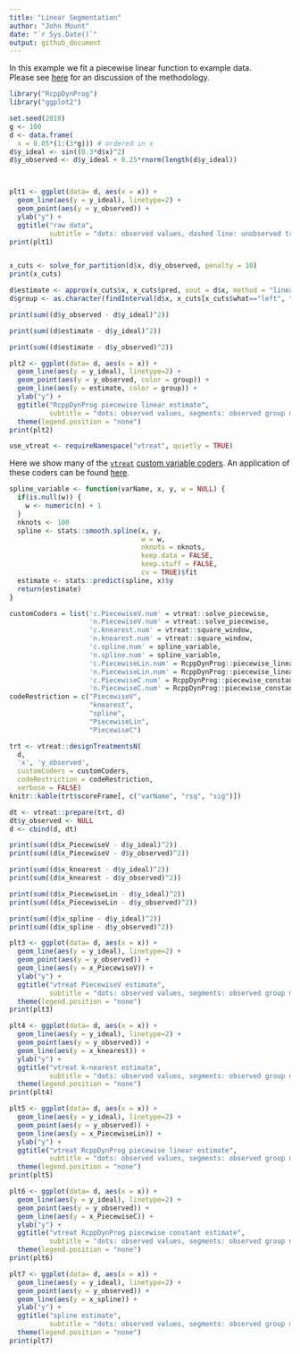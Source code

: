 ```yaml
---
title: "Linear Segmentation"
author: "John Mount"
date: "`r Sys.Date()`"
output: github_document
---
```


In this example we fit a piecewise linear function to example data.  
Please see [here](https://github.com/WinVector/RcppDynProg) for an discussion of the methodology.

```r
library("RcppDynProg")
library("ggplot2")

set.seed(2018)
g <- 100
d <- data.frame(
  x = 0.05*(1:(3*g))) # ordered in x
d$y_ideal <- sin((0.3*d$x)^2)
d$y_observed <- d$y_ideal + 0.25*rnorm(length(d$y_ideal))



plt1 <- ggplot(data= d, aes(x = x)) + 
  geom_line(aes(y = y_ideal), linetype=2) +
  geom_point(aes(y = y_observed)) +
  ylab("y") +
  ggtitle("raw data", 
          subtitle = "dots: observed values, dashed line: unobserved true values")
print(plt1)


x_cuts <- solve_for_partition(d$x, d$y_observed, penalty = 10)
print(x_cuts)

d$estimate <- approx(x_cuts$x, x_cuts$pred, xout = d$x, method = "linear", rule = 2)$y
d$group <- as.character(findInterval(d$x, x_cuts[x_cuts$what=="left", "x"]))
```

```r
print(sum((d$y_observed - d$y_ideal)^2))
```

```r
print(sum((d$estimate - d$y_ideal)^2))
```

```r
print(sum((d$estimate - d$y_observed)^2))
```

```r
plt2 <- ggplot(data= d, aes(x = x)) + 
  geom_line(aes(y = y_ideal), linetype=2) +
  geom_point(aes(y = y_observed, color = group)) +
  geom_line(aes(y = estimate, color = group)) +
  ylab("y") +
  ggtitle("RcppDynProg piecewise linear estimate",
          subtitle = "dots: observed values, segments: observed group means, dashed line: unobserved true values") + 
  theme(legend.position = "none")
print(plt2)
```


```r
use_vtreat <- requireNamespace("vtreat", quietly = TRUE)
```

Here we show many of the [`vtreat`](https://github.com/WinVector/vtreat) [custom variable coders](http://www.win-vector.com/blog/2017/09/custom-level-coding-in-vtreat/).
An application of these coders can be found [here](https://github.com/WinVector/zmPDSwR/blob/master/KDD2009/KDD2009vtreat.md).

```r
spline_variable <- function(varName, x, y, w = NULL) {
  if(is.null(w)) {
    w <- numeric(n) + 1
  }
  nknots <- 100
  spline <- stats::smooth.spline(x, y, 
                                 w = w,
                                 nknots = nknots,
                                 keep.data = FALSE, 
                                 keep.stuff = FALSE,
                                 cv = TRUE)$fit
  estimate <- stats::predict(spline, x)$y
  return(estimate)
}

customCoders = list('c.PiecewiseV.num' = vtreat::solve_piecewise,
                    'n.PiecewiseV.num' = vtreat::solve_piecewise,
                    'c.knearest.num' = vtreat::square_window,
                    'n.knearest.num' = vtreat::square_window,
                    'c.spline.num' = spline_variable,
                    'n.spline.num' = spline_variable,
                    'c.PiecewiseLin.num' = RcppDynProg::piecewise_linear,
                    'n.PiecewiseLin.num' = RcppDynProg::piecewise_linear,
                    'c.PiecewiseC.num' = RcppDynProg::piecewise_constant,
                    'n.PiecewiseC.num' = RcppDynProg::piecewise_constant)
codeRestriction = c("PiecewiseV", 
                    "knearest",
                    "spline",
                    "PiecewiseLin",
                    "PiecewiseC")

trt <- vtreat::designTreatmentsN(
  d, 
  'x', 'y_observed',
  customCoders = customCoders,
  codeRestriction = codeRestriction,
  verbose = FALSE)
knitr::kable(trt$scoreFrame[, c("varName", "rsq", "sig")])

dt <- vtreat::prepare(trt, d)
dt$y_observed <- NULL
d <- cbind(d, dt)
```

```r
print(sum((d$x_PiecewiseV - d$y_ideal)^2))
print(sum((d$x_PiecewiseV - d$y_observed)^2))
```

```r
print(sum((d$x_knearest - d$y_ideal)^2))
print(sum((d$x_knearest - d$y_observed)^2))
```

```r
print(sum((d$x_PiecewiseLin - d$y_ideal)^2))
print(sum((d$x_PiecewiseLin - d$y_observed)^2))
```

```r
print(sum((d$x_spline - d$y_ideal)^2))
print(sum((d$x_spline - d$y_observed)^2))
```

```r
plt3 <- ggplot(data= d, aes(x = x)) + 
  geom_line(aes(y = y_ideal), linetype=2) +
  geom_point(aes(y = y_observed)) +
  geom_line(aes(y = x_PiecewiseV)) +
  ylab("y") +
  ggtitle("vtreat PiecewiseV estimate",
          subtitle = "dots: observed values, segments: observed group means, dashed line: unobserved true values") + 
  theme(legend.position = "none")
print(plt3)

plt4 <- ggplot(data= d, aes(x = x)) + 
  geom_line(aes(y = y_ideal), linetype=2) +
  geom_point(aes(y = y_observed)) +
  geom_line(aes(y = x_knearest)) +
  ylab("y") +
  ggtitle("vtreat k-nearest estimate",
          subtitle = "dots: observed values, segments: observed group means, dashed line: unobserved true values") + 
  theme(legend.position = "none")
print(plt4)

plt5 <- ggplot(data= d, aes(x = x)) + 
  geom_line(aes(y = y_ideal), linetype=2) +
  geom_point(aes(y = y_observed)) +
  geom_line(aes(y = x_PiecewiseLin)) +
  ylab("y") +
  ggtitle("vtreat RcppDynProg piecewise linear estimate",
          subtitle = "dots: observed values, segments: observed group means, dashed line: unobserved true values") + 
  theme(legend.position = "none")
print(plt5)

plt6 <- ggplot(data= d, aes(x = x)) + 
  geom_line(aes(y = y_ideal), linetype=2) +
  geom_point(aes(y = y_observed)) +
  geom_line(aes(y = x_PiecewiseC)) +
  ylab("y") +
  ggtitle("vtreat RcppDynProg piecewise constant estimate",
          subtitle = "dots: observed values, segments: observed group means, dashed line: unobserved true values") + 
  theme(legend.position = "none")
print(plt6)

plt7 <- ggplot(data= d, aes(x = x)) + 
  geom_line(aes(y = y_ideal), linetype=2) +
  geom_point(aes(y = y_observed)) +
  geom_line(aes(y = x_spline)) +
  ylab("y") +
  ggtitle("spline estimate",
          subtitle = "dots: observed values, segments: observed group means, dashed line: unobserved true values") + 
  theme(legend.position = "none")
print(plt7)
```

